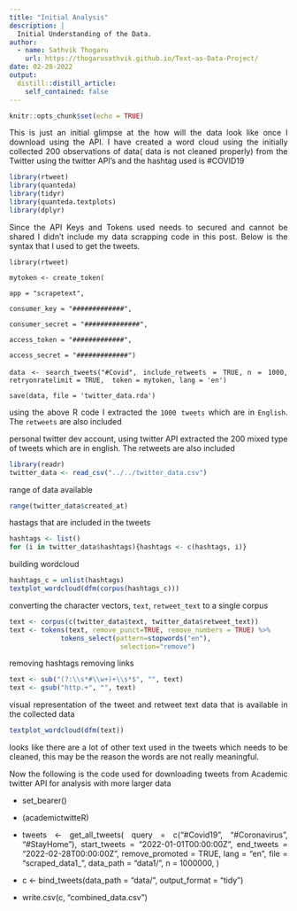 ```yaml
---
title: "Initial Analysis"
description: |
  Initial Understanding of the Data.
author:
  - name: Sathvik Thogaru
    url: https://thogarusathvik.github.io/Text-as-Data-Project/
date: 02-28-2022
output:
  distill::distill_article:
    self_contained: false
---
```


```r
knitr::opts_chunk$set(echo = TRUE)
```

<style>
body {
text-align: justify}
</style>

This is just an initial glimpse at the how will the data look like once I download using the API. I have created a word cloud using the initially collected 200 observations of data( data is not cleaned properly) from the Twitter using the twitter API's and the hashtag used is #COVID19

```r
library(rtweet)
library(quanteda)
library(tidyr)
library(quanteda.textplots)
library(dplyr)
```

Since the API Keys and Tokens used needs to secured and cannot be shared I didn't include my data scrapping code in this post. Below is the syntax that I used to get the tweets.


`library(rtweet)`

`mytoken <- create_token(`

  `app = "scrapetext",`
  
  `consumer_key = "#############",`
  
  `consumer_secret = "##############",`
  
  `access_token = "#############",`
  
  `access_secret = "#############")`


`data <- search_tweets("#Covid", include_retweets = TRUE,`
`n = 1000, retryonratelimit = TRUE,  token = mytoken, lang = 'en')`

`save(data, file = 'twitter_data.rda')`


using the above R code I extracted the `1000 tweets` which are in `English`. The `retweets` are also included

personal twitter dev account,  using twitter API extracted the 200 mixed type of tweets which are in english. The retweets are also included

```r
library(readr)
twitter_data <- read_csv("../../twitter_data.csv")
```


range of data available 

```r
range(twitter_data$created_at)
```

hastags that are included in the tweets

```r
hashtags <- list()
for (i in twitter_data$hashtags){hashtags <- c(hashtags, i)}
```

building wordcloud

```r
hashtags_c = unlist(hashtags)
textplot_wordcloud(dfm(corpus(hashtags_c)))
```



converting the character vectors, `text`, `retweet_text` to a single corpus

```r
text <- corpus(c(twitter_data$text, twitter_data$retweet_text))
text <- tokens(text, remove_punct=TRUE, remove_numbers = TRUE) %>%
             tokens_select(pattern=stopwords("en"),
                            selection="remove")
```

removing hashtags
removing links

```r
text <- sub("(?:\\s*#\\w+)+\\s*$", "", text)
text <- gsub("http.+", "", text) 

```

visual representation of the tweet and retweet text data that is available in the collected data

```r
textplot_wordcloud(dfm(text))

```

looks like there are a lot of other text used in the tweets which needs to be cleaned, this may be the reason the words are not really meaningful.


Now the following is the code used for downloading tweets from Academic twitter API for analysis with more larger data


- set_bearer()


- (academictwitteR)
- tweets <- get_all_tweets(
    query = c("#Covid19", "#Coronavirus", "#StayHome"),
    start_tweets = "2022-01-01T00:00:00Z",
    end_tweets = "2022-02-28T00:00:00Z",
    remove_promoted = TRUE,
    lang = "en",
    file = "scraped_data1_",
    data_path = "data1/",
    n = 1000000,
  )

- c <- bind_tweets(data_path = "data/", output_format = "tidy")
- write.csv(c, "combined_data.csv")

